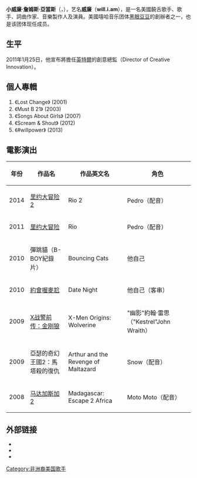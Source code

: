 {{lowercase}}
{{Infobox musical artist
|Name = will.i.am<br>威廉
|Img = William BEP.jpg
|Img_capt=will.i.am，2009年
|Background = solo_singer
|Birth_name = William James Adams, Jr.<br>小威廉·詹姆斯·亞當斯
|Born = {{birth date and age|mf=yes|1975|3|15}}
|Instrument = {{hlist|[[聲樂|聲樂]]|[[键盘乐器|键盘乐器]]|[[貝斯|貝斯]]}}
|Genre = {{hlist|[[嘻哈音樂|嘻哈]]|[[Pop_music|流行]]|[[當代節奏藍調|節奏藍調]]|[[電子舞曲|電子舞曲]]}}
|Occupation = {{hlist|饒舌歌手|歌手|詞曲作家|音樂製作人|演員}}
|Years_active = 1988年-現在
|Label = {{hlist|E1|Beat Generation|[[新視鏡唱片|新視鏡]]|[[大西洋唱片|大西洋]]|will.i.am|Barely Breaking Even}}
|Associated_acts =[[黑眼豆豆|黑眼豆豆]]、<br />[[Cheryl_Cole|Cheryl Cole]]、[[艾絲黛兒|艾絲黛兒]]、[[菲姬|菲姬]]、[[Esthero|Esthero]]、[[約翰傳奇|約翰傳奇]]、[[賈斯汀|賈斯汀]]、[[Macy_Gray|Macy Gray]]、[[蕾哈娜|蕾哈娜]]、[[麥可·傑克遜|麥可·傑克遜]]、[[Nas|納斯]]、[[小野貓|小野貓]]
|URL = {{URL|will.i.am}}
|出生地點={{USA}}[[加利福尼亚州|加利福尼亚州]][[洛杉矶|洛杉矶]]|國籍={{USA}}}}

'''小威廉·詹姆斯·亞當斯'''（{{lang-en|William James Adams, Jr. }}，{{bd|1975年|3月15日}}），艺名'''威廉'''（'''will.i.am'''），是一名美國饒舌歌手、歌手、詞曲作家、音樂製作人及演員。美國嘻哈音乐团体[[黑眼豆豆|黑眼豆豆]]的創辦者之一，也是该团体现任成员。

==生平==

2011年1月25日，他宣布將擔任[[英特爾|英特爾]]的創意總監（Director of Creative Innovation）。

==個人專輯==
# 《Lost Change》 (2001)
# 《Must B 21》 (2003)
# 《Songs About Girls》 (2007)
# 《Scream & Shout》 (2012)
# 《#willpower》 (2013)

==電影演出==
{| class="wikitable"
! 年份 || 作品名 || 作品英文名 || 角色
|-
| 2014 ||[[里约大冒险2|里约大冒险2]]||Rio 2||Pedro（配音）
|-
| 2011 ||[[里约大冒险|里约大冒险]]||Rio||Pedro（配音）
|-
| 2010 ||彈跳貓（B-BOY紀錄片）||Bouncing Cats || 他自己
|-
| 2010 ||[[約會喔麥尬|約會喔麥尬]]||Date Night ||他自己（客串）
|-
| 2009 ||[[X战警前传：金刚狼|X战警前传：金刚狼]]||X-Men Origins: Wolverine ||"幽影"約翰·雷思（"Kestrel"John Wraith）
|-
| 2009 ||亞瑟的奇幻王國2：馬塔殺的復仇||Arthur and the Revenge of Maltazard ||Snow（配音）
|-
| 2008 ||[[马达加斯加2|马达加斯加2]]||Madagascar: Escape 2 Africa||Moto Moto（配音）
|}

== 外部链接 ==
* {{official|http://iamscholarship.dipdive.com/biography/}}
* {{official|http://will-i-am.blackeyedpeas.com/}}
* {{imdb name|1443238}}

[[Category:非洲裔美国歌手|Category:非洲裔美国歌手]]